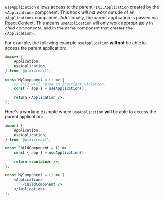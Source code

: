 `useApplication` allows access to the parent `PIXI.Application` created by the `<Application>` component. This hook _will not work_ outside of an `<Application>` component. Additionally, the parent application is passed via [React Context][react-useContext]. This means `useApplication` will only work appropriately in _child components_, and in the same component that creates the `<Application>`.

For example, the following example `useApplication` **will not** be able to access the parent application:

```jsx
import {
    Application,
    useApplication,
} from '@pixi/react';

const MyComponent = () => {
    // This will cause an invariant violation.
    const { app } = useApplication();

    return <Application />;
};
```

Here's a working example where `useApplication` **will** be able to access the parent application:

```jsx
import {
    Application,
    useApplication,
} from '@pixi/react';

const ChildComponent = () => {
    const { app } = useApplication();

    return <container />;
};

const MyComponent = () => (
    <Application>
        <ChildComponent />
    </Application>
);
```

[react-useContext]: https://react.dev/reference/react/useContext
